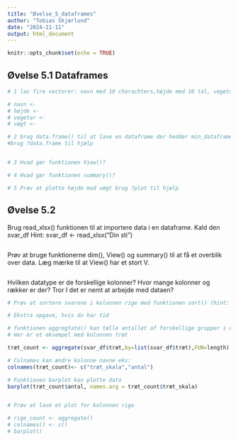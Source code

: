 ---
title: "Øvelse_5_dataframes"
author: "Tobias Skjærlund"
date: "2024-11-11"
output: html_document
---

```{r setup, include=FALSE}
knitr::opts_chunk$set(echo = TRUE)
```

## Øvelse 5.1 Dataframes

```{r}
# 1 lav fire vectorer: navn med 10 charachters,højde med 10 tal, vegetar med 10 logical, vægt med 10 tal

# navn <- 
# højde <- 
# vegetar <-
# vægt <- 

# 2 brug data.frame() til at lave en dataframe der hedder min_dataframe
#brug ?data.frame til hjælp


# 3 Hvad gør funktionen View()?

# 4 Hvad gør funktionen summary()? 

# 5 Prøv at plotte højde mod vægt brug ?plot til hjælp


```

## Øvelse 5.2

Brug read_xlsx() funktionen til at importere data i en dataframe. Kald den svar_df Hint: svar_df <- read_xlsx("Din sti")

```{r}

```

Prøv at bruge funktionerne dim(), View() og summary() til at få et overblik over data. Læg mærke til at View() har et stort V.

```{r}

```

Hvilken datatype er de forskellige kolonner? Hvor mange kolonner og rækker er der? Tror I det er nemt at arbejde med dataen?


```{r}
# Prøv at sortere svarene i kolonnen rige med funktionen sort() (hint: husk $)

# Ekstra opgave, hvis du har tid

# funktionen aggregtate() kan tælle antallet af forskellige grupper i en vector
# Her er et eksempel med kolonnen træt

træt_count <- aggregate(svar_df$træt,by=list(svar_df$træt),FUN=length)

# Colnames kan ændre kolonne navne eks:
colnames(træt_count)<- c("træt_skala","antal")

# Funktionen barplot kan plotte data
barplot(træt_count$antal, names.arg = træt_count$træt_skala)


# Prøv at lave et plot for kolonnen rige

# rige_count <- aggregate()
# colnames() <- c()
# barplot()


```

